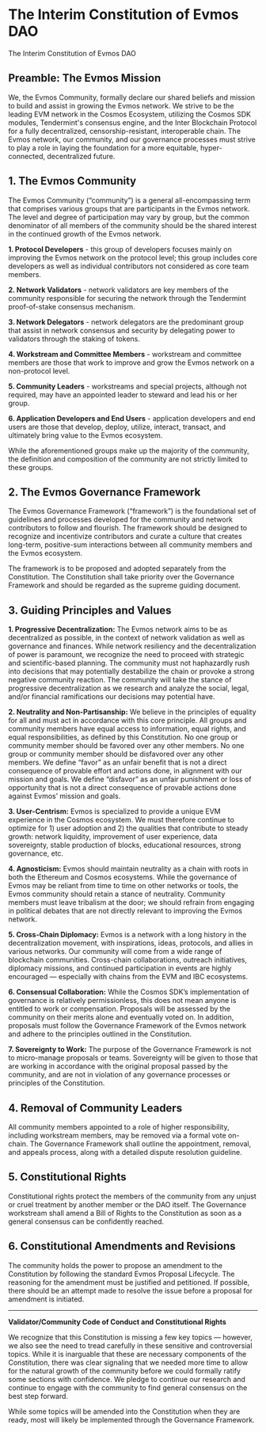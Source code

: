 
# The Interim Constitution of Evmos DAO

<Bleed>
  <div className='fancy-container'>
	<div className='fancy-borders'>
		<div className='fancy-title'>
			<span className='text-line light-weight'>The Interim</span>
			<span className='text-line light-weight'>Constitution of</span>
			<span className='text-line'>Evmos DAO</span>
		</div>
	</div>
</div>
</Bleed>


## Preamble: The Evmos Mission

We, the Evmos Community, formally declare our shared beliefs and mission to build and assist in growing the Evmos network. We strive to be the leading EVM network in the Cosmos Ecosystem, utilizing the Cosmos SDK modules, Tendermint's consensus engine, and the Inter Blockchain Protocol for a fully decentralized, censorship-resistant, interoperable chain. The Evmos network, our community, and our governance processes must strive to play a role in laying the foundation for a more equitable, hyper-connected, decentralized future.

## 1. The Evmos Community

The Evmos Community (“community”) is a general all-encompassing term that comprises various groups that are participants in the Evmos network. The level and degree of participation may vary by group, but the common denominator of all members of the community should be the shared interest in the continued growth of the Evmos network.  

**1. Protocol Developers** - this group of developers focuses mainly on improving the Evmos network on the protocol level; this group includes core developers as well as individual contributors not considered as core team members.

**2. Network Validators** - network validators are key members of the community responsible for securing the network through the Tendermint proof-of-stake consensus mechanism. 

**3. Network Delegators** - network delegators are the predominant group that assist in network consensus and security by delegating power to validators through the staking of tokens.

**4. Workstream and Committee Members** - workstream and committee members are those that work to improve and grow the Evmos network on a non-protocol level. 

**5. Community Leaders** - workstreams and special projects, although not required, may have an appointed leader to steward and lead his or her group.

**6. Application Developers and End Users** - application developers and end users are those that develop, deploy, utilize, interact, transact, and ultimately bring value to the Evmos ecosystem.  

While the aforementioned groups make up the majority of the community, the definition and composition of the community are not strictly limited to these groups.

## 2. The Evmos Governance Framework

The Evmos Governance Framework (“framework”) is the foundational set of guidelines and processes developed for the community and network contributors to follow and flourish. The framework should be designed to recognize and incentivize contributors and curate a culture that creates long-term, positive-sum interactions between all community members and the Evmos ecosystem.

The framework is to be proposed and adopted separately from the Constitution. The Constitution shall take priority over the Governance Framework and should be regarded as the supreme guiding document. 

## 3. Guiding Principles and Values

**1. Progressive Decentralization:** The Evmos network aims to be as decentralized as possible, in the context of network validation as well as governance and finances. While network resiliency and the decentralization of power is paramount, we recognize the need to proceed with strategic and scientific-based planning. The community must not haphazardly rush into decisions that may potentially destabilize the chain or provoke a strong negative community reaction. The community will take the stance of progressive decentralization as we research and analyze the social, legal, and/or financial ramifications our decisions may potential have. 

**2. Neutrality and Non-Partisanship:** We believe in the principles of equality for all and must act in accordance with this core principle. All groups and community members have equal access to information, equal rights, and equal responsibilities, as defined by this Constitution. No one group or community member should be favored over any other members. No one group or community member should be disfavored over any other members. We define “favor” as an unfair benefit that is not a direct consequence of provable effort and actions done, in alignment with our mission and goals. We define “disfavor” as an unfair punishment or loss of opportunity that is not a direct consequence of provable actions done against Evmos’ mission and goals.

**3. User-Centrism:** Evmos is specialized to provide a unique EVM experience in the Cosmos ecosystem. We must therefore continue to optimize for 1) user adoption and 2) the qualities that contribute to steady growth: network liquidity, improvement of user experience, data sovereignty, stable production of blocks, educational resources, strong governance, etc.

**4. Agnosticism:** Evmos should maintain neutrality as a chain with roots in both the Ethereum and Cosmos ecosystems. While the governance of Evmos may be reliant from time to time on other networks or tools, the Evmos community should retain a stance of neutrality. Community members must leave tribalism at the door; we should refrain from engaging in political debates that are not directly relevant to improving the Evmos network.

**5. Cross-Chain Diplomacy:** Evmos is a network with a long history in the decentralization movement, with inspirations, ideas, protocols, and allies in various networks. Our community will come from a wide range of blockchain communities. Cross-chain collaborations, outreach initiatives, diplomacy missions, and continued participation in events are highly encouraged — especially with chains from the EVM and IBC ecosystems. 

**6. Consensual Collaboration:** While the Cosmos SDK’s implementation of governance is relatively permissionless, this does not mean anyone is entitled to work or compensation. Proposals will be assessed by the community on their merits alone and eventually voted on. In addition, proposals must follow the Governance Framework of the Evmos network and adhere to the principles outlined in the Constitution.

**7. Sovereignty to Work:** The purpose of the Governance Framework is not to micro-manage proposals or teams. Sovereignty will be given to those that are working in accordance with the original proposal passed by the community, and are not in violation of any governance processes or principles of the Constitution. 

## 4. Removal of Community Leaders

All community members appointed to a role of higher responsibility, including workstream members, may be removed via a formal vote on-chain. The Governance Framework shall outline the appointment, removal, and appeals process, along with a detailed dispute resolution guideline.

## 5. Constitutional Rights

Constitutional rights protect the members of the community from any unjust or cruel treatment by another member or the DAO itself. The Governance workstream shall amend a Bill of Rights to the Constitution as soon as a general consensus can be confidently reached.

## 6. Constitutional Amendments and Revisions

The community holds the power to propose an amendment to the Constitution by following the standard Evmos Proposal Lifecycle. The reasoning for the amendment must be justified and petitioned. If possible, there should be an attempt made to resolve the issue before a proposal for amendment is initiated.

---

**Validator/Community Code of Conduct and Constitutional Rights**

We recognize that this Constitution is missing a few key topics — however, we also see the need to tread carefully in these sensitive and controversial topics. While it is inarguable that these are necessary components of the Constitution, there was clear signaling that we needed more time to allow for the natural growth of the community before we could formally ratify some sections with confidence. We pledge to continue our research and continue to engage with the community to find general consensus on the best step forward. 

While some topics will be amended into the Constitution when they are ready, most will likely be implemented through the Governance Framework.